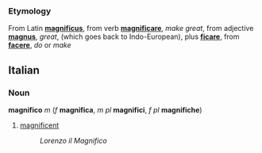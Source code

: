 ===Etymology===
From Latin '''[[magnificus]]''', from verb '''[[magnificare]]''', ''make great'', from adjective '''[[magnus]]''', ''great'', (which goes back to Indo-European), plus '''[[ficare]]''', from '''[[facere]]''', ''do'' or ''make''

==Italian==
===Noun===
'''magnifico''' ''m'' (''f'' '''magnifica''', ''m pl'' '''magnifici''', ''f pl'' '''magnifiche''')

#[[magnificent]]
#: ''Lorenzo il Magnifico''